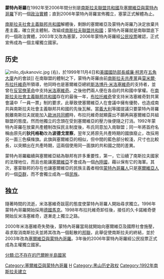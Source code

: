 {{noteTA
| G1 = Country
}}
{{Infobox Former Subdivision
|native_name       = {{lang|sr|Република Црна Гора}}
|conventional_long_name = 蒙特內哥羅共和國
|common_name       = 蒙特內哥羅
|
|continent         = 歐洲
|region            = 南歐
|country           = 蒙特內哥羅
|status            = 特别领地
|status_text = [[南斯拉夫聯盟共和國|南斯拉夫聯盟共和國]]<small>(1992－2003)</small><br>與[[塞爾維亞與蒙特內哥羅|塞爾維亞與蒙特內哥羅]] <small>(2003－2006)</small>的聯邦[[構成國|構成國]]
|empire            = 
|government_type   = 共和國
|
|year_start        = 1992年  
|year_end          = 2006年
|
|event_start       = 南斯拉夫聯盟共和國
|date_start        = 4月28日
|event_end         = 独立
|date_end          = 6月5日
|life_span        = 
|event1            = 塞爾維亞與蒙特內哥羅 
|date_event1       = 2003年2月4日
|event2            =  
|date_event2       = 
|event3            = 
|date_event3       = 
|
|event_post        = 
|date_post         = 
|
|p1                = 蒙特內哥羅社會主義共和國
|flag_p1           = Flag of Serbia (1947–1992); Flag of Montenegro (1946–1993).svg
|p2                = 
|flag_p2           = 
|p3                = 
|flag_p3           = 
|s1                = 蒙特內哥羅
|flag_s1           = Flag_of_Montenegro.svg
|
|image_flag = [[File:Flag_of_Montenegro_(1946–1993).svg|120px]]<br>[[File:Flag_of_Montenegro_(1994–2004).svg|120px]]<br>[[File:Flag_of_Montenegro.svg|120px]]
|image_coat = [[File:Coat_of_arms_of_Montenegro_(1945–1994).svg|70px]]<br>[[File:Coat_of_arms_of_Montenegro_(1992-2004).svg|70px]]<br>[[File:Coat_of_arms_of_Montenegro.svg|70px]]
|
|image_map         = Republic of Montenegro (2003).svg
|image_map_caption = 
|
|image_map2         = Republic of Montenegro (2006).svg
|image_map2_caption = 
|capital           = [[波德戈里察|波德戈里察]]
|national_motto    = 
|anthem            = 
|common_languages  = [[塞爾維亞語|塞爾維亞語]]
|religion          = [[東正教|東正教]]
|currency          = [[南斯拉夫第納爾|南斯拉夫第納爾]]（1992年－1999年）<br>[[德國馬克|德國馬克]]（1999年－2002年）<br>歐元（2002年－2006年）
|
|title_leader         = 總統
|leader1              = [[黑山總統|莫米爾·布拉托維奇]](首)
|year_leader1         = 1991－1998
|leader2              = [[菲利普·武亚诺维奇|菲利普·武亚诺维奇]](末)
|year_leader2         = 2003－2006
|leader3              = 
|year_leader3         = 
|leader4              = 
|year_leader4         = 
|title_representative = 總理
|representative1      = [[米洛·久卡諾維奇|米洛·久卡諾維奇]](首)
|year_representative1 = 1991－1998
|representative2      = 米洛·久卡諾維奇(末) 
|year_representative2 = 2003－2006
|representative3      =  
|year_representative3 = 
|representative4      =  
|year_representative4 = 
|today = {{flag|Montenegro}}
}}
'''蒙特內哥羅'''在1992年至2006年間分別是[[南斯拉夫聯盟共和國|南斯拉夫聯盟共和國]]及[[塞爾維亞與蒙特內哥羅|塞爾維亞與蒙特內哥羅]]下的一個[[政治實體|政治實體]]；直到2006年蒙特內哥羅宣佈獨立，塞蒙正式解體為止。

[[南斯拉夫社會主義聯邦共和國|南斯拉夫社會主義聯邦共和國]]解體後，剩餘的塞爾維亞及蒙特內哥羅乃決定放棄共產主義，確立民主體制，改組成[[南斯拉夫聯盟共和國|南斯拉夫聯盟共和國]]；蒙特內哥羅就是南聯盟底下的一個政治實體，2003年又改為塞蒙，2006年蒙特內哥羅經[[2006年蒙特內哥羅獨立公民投票|公民投票]]確認，正式宣佈成為一個主權獨立國家。

==历史==
[[File:milo_djukanovic.jpg|thumb]] (右)，於1999年11月4日和[[美國國防部長|美國國防部長]][[威廉·柯恩|威廉·柯恩]]在[[五角大廈|五角大廈]]內的會談]]
在南聯盟的體制之下，蒙特內哥羅由前[[南斯拉夫共產黨|南斯拉夫共產黨]]員[[莫米尔·布拉托维奇|莫米爾·布拉托維奇]]所領導，他同時也是塞爾維亞總統[[斯洛博丹·米洛塞維奇|斯洛博丹·米洛塞維奇]]的支持者，並曾在[[官僚主義|反官僚革命]]中支持[[斯洛博丹·米洛塞維奇|米洛塞維奇]]。之後他們兩人便在各自的共和國中掌權。在[[南斯拉夫社會主義聯邦共和國|南斯拉夫社會主義聯邦共和國]]存在的最後一年，[[莫米尔·布拉托维奇|布拉托維奇]]曾支持米洛塞維奇對共黨會議中「一員一票」制的要求，此舉致使塞爾維亞人在會議中擁有優勢，也造成南共與南斯拉夫社會主義聯邦共和國的先後瓦解。當[[義大利|義大利]]等國提議只要蒙特內哥羅脫離南斯拉夫就能加入[[歐洲共同體|歐洲共同體]]時，布拉托維奇就顯露出不願再與塞爾維亞共組聯盟的態度。然而他獨立的念頭在受到塞爾維亞的壓力後便隨之打消。1992年蒙特內哥羅在放棄共產體制改採民主制度後，布氏同意加入南聯盟；同一年將首府名稱由原先的'''狄托格勒'''改為'''波德戈里察'''，翌年又將原先共產時期的國旗廢止，改採用另一面三色橫條旗。此旗與塞爾維亞的相似，但中間的藍色部分較淺，尺寸也比較長，以突顯出在共產時期，這兩個使用同一面旗的共和國之間的差異。

蒙特內哥羅繼續與塞爾維亞結為聯邦有許多重要性，第一，它沿續了南斯拉夫國家的法理地位，而且也能讓[[塞爾維亞|塞爾維亞]]不會成為一個[[內陸國|內陸國]]，藉以保有它的海軍。其次，塞蒙聯邦的存在也讓塞爾維亞的民族主義者相信[[蒙特內哥羅人|蒙特內哥羅人]]只是[[塞爾維亞人|塞爾維亞人]]的一個[[亞种|亞群]]，而不會獨立成為一個[[民族|民族]]。

==独立==
隨著時間的流逝，米洛塞維奇跋扈的態度使蒙特內哥羅人開始尋求獨立。1996年蒙特內哥羅開始採用[[德國馬克|德國馬克]]。1998年布拉托維奇卸任後，接任的久卡諾維奇便開始反米洛塞維奇，逐漸走上獨立之路。

2000年米洛塞維奇失勢後，蒙特內哥羅當局就開始向塞爾維亞及國際社會施壓，尋求取消南斯拉夫並將其改為一個鬆散的[[邦聯|邦聯]]，此舉促使南斯拉夫的終結，並於2003年改為[[塞爾維亞與蒙特內哥羅|塞爾維亞與蒙特內哥羅]]。3年後的2006年蒙特內哥羅經公民投票正式成為主權獨立國家。

[[Category:塞爾維亞與蒙特內哥羅|Category:塞爾維亞與蒙特內哥羅]]
[[Category:已不存在的南欧共和国|H]]
[[Category:黑山历史政权|Category:黑山历史政权]]
[[Category:1992年南斯拉夫建立|Category:1992年南斯拉夫建立]]
[[分類:已不存在的巴爾幹半島國家|分類:已不存在的巴爾幹半島國家]]
